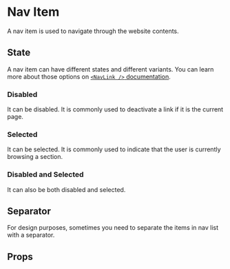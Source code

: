 
<Meta of={NavItemStories} />

# Nav Item

A nav item is used to navigate through the website contents.

<Primary />

## State

A nav item can have different states and different variants. You can learn more about those options on [`<NavLink />` documentation](/docs/components-molecules-nav-nav-link--docs).

### Disabled

It can be disabled. It is commonly used to deactivate a link if it is the current page.

<Canvas of={NavItemStories.IsDisabled} />

### Selected

It can be selected. It is commonly used to indicate that the user is currently browsing a section.

<Canvas of={NavItemStories.IsSelected} />

### Disabled and Selected

It can also be both disabled and selected.

<Canvas of={NavItemStories.IsDisabledAndSelected} />

## Separator

For design purposes, sometimes you need to separate the items in nav list with a separator.

<Canvas of={NavItemStories.WithSeparator} />

## Props

<ArgTypes of={NavItemStories} />
